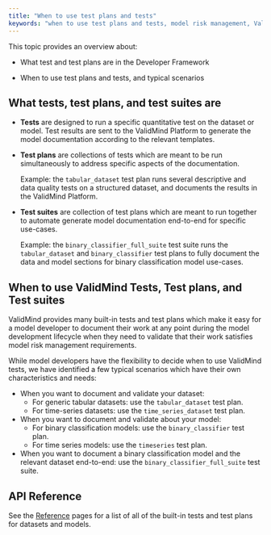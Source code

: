 ```yaml
---
title: "When to use test plans and tests"
keywords: "when to use test plans and tests, model risk management, ValidMind"
---
```


This topic provides an overview about: 

- What test and test plans are in the Developer Framework

- When to use test plans and tests, and typical scenarios

## What tests, test plans, and test suites are

- **Tests** are designed to run a specific quantitative test on the dataset or model. Test results are sent to the ValidMind Platform to generate the model documentation according to the relevant templates. 

- **Test plans** are collections of tests which are meant to be run simultaneously to address specific aspects of the documentation.

   Example: the `tabular_dataset` test plan runs several descriptive and data quality tests on a structured dataset, and documents the results in the ValidMind Platform.

- **Test suites** are collection of test plans which are meant to run together to automate generate model documentation end-to-end for specific use-cases.

   Example: the `binary_classifier_full_suite` test suite runs the `tabular_dataset` and `binary_classifier` test plans to fully document the data and model sections for binary classification model use-cases. 


## When to use ValidMind Tests, Test plans, and Test suites

ValidMind provides many built-in tests and test plans which make it easy for a model developer to document their work at any point during the model development lifecycle when they need to validate that their work satisfies model risk management requirements. 

While model developers have the flexibility to decide when to use ValidMind tests, we have identified a few typical scenarios which have their own characteristics and needs:

- When you want to document and validate your dataset:
  - For generic tabular datasets: use the `tabular_dataset` test plan.
  - For time-series datasets: use the `time_series_dataset` test plan.

- When you want to document and validate about your model:
  - For binary classification models: use the `binary_classifier` test plan.
  - For time series models: use the `timeseries` test plan.

- When you want to document a binary classification model and the relevant dataset end-to-end: use the `binary_classifier_full_suite` test suite.

## API Reference

See the [Reference](reference.qmd) pages for a list of all of the built-in tests and test plans for datasets and models.

<!---
## Related Topics

Provide links or references to related topics that users might find useful or interesting. These could be other articles, resources, or tools related to the main topic.
--->